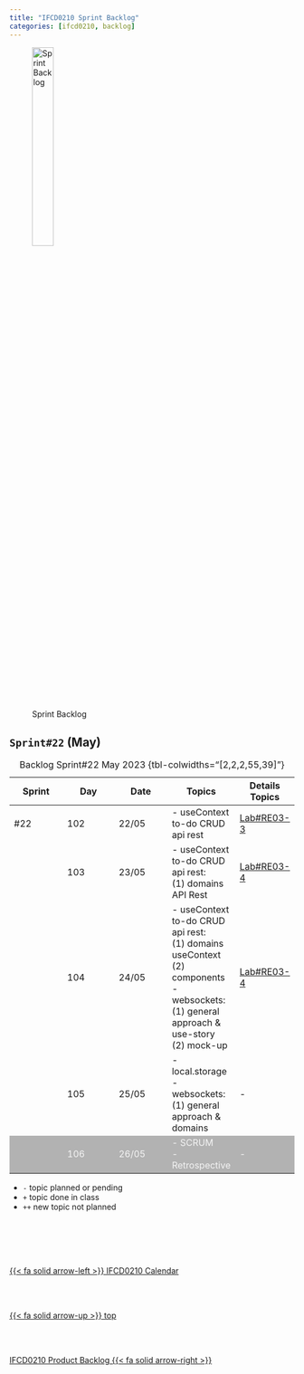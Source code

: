 ```yaml
---
title: "IFCD0210 Sprint Backlog"
categories: [ifcd0210, backlog]
---
```


<style>
tr:nth-child(5) {
  background-color: #b2b2b2!important;
  color: #f4f4f4!important;
}
</style>


![Sprint Backlog](/images/home/backlog.jpg){width="30%"}

## ``Sprint#22`` (May)

::: {.column-page-right}
| Sprint | Day | Date | Topics |  Details Topics |
| -- | -- | -- | -- | -- |
| #22 | 102 | 22/05 | - useContext to-do CRUD api rest  | [Lab#RE03-3](/reactjs/rjslab3-3.qmd) |
|  | 103 | 23/05 | - useContext to-do CRUD api rest: </br> (1) domains API Rest | [Lab#RE03-4](/reactjs/rjslab3-4.qmd) |
|  | 104 | 24/05 | - useContext to-do CRUD api rest: </br> (1) domains useContext </br> (2) components </br> - websockets: </br> (1) general approach & use-story </br> (2) mock-up | [Lab#RE03-4](/reactjs/rjslab3-4.qmd) |
|  | 105 | 25/05 | - local.storage </br> - websockets: </br> (1) general approach & domains | - |
|  | 106 | 26/05 | - SCRUM </br> - Retrospective | - |
: Backlog Sprint#22 May 2023 {tbl-colwidths="[2,2,2,55,39]"}
:::

::: {.callout-note}
- `-` topic planned or pending
- `+` topic done in class
- `++` new topic not planned
:::



<!--- navLinks -->
<br><br>
<div class=row>
<br>
<div class='column left previous'>
<br>
[{{< fa solid arrow-left >}} IFCD0210 Calendar](/ifcd0210/ifcd0210calendar.qmd)
<br>
</div>
<br>
<div class='column center'>
<br>
[{{< fa solid arrow-up >}} top](#top)
<br>
</div>
<br>
<div class='column right next'>
<br>
[IFCD0210 Product Backlog  {{< fa solid arrow-right >}}](/ifcd0210/ifcd0210backlog-product.qmd)
<br>
</div>
<br>
</div>
